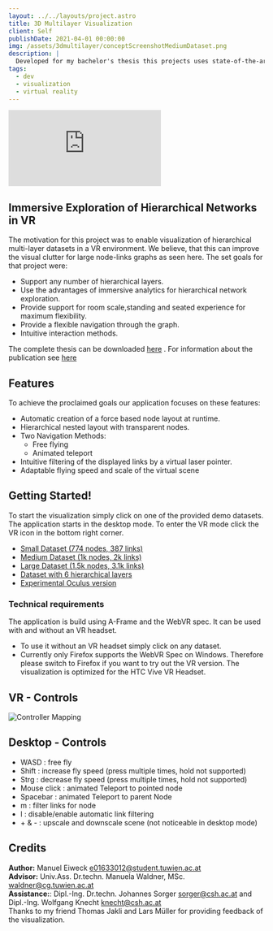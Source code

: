 ```yaml
---
layout: ../../layouts/project.astro
title: 3D Multilayer Visualization
client: Self
publishDate: 2021-04-01 00:00:00
img: /assets/3dmultilayer/conceptScreenshotMediumDataset.png
description: |
  Developed for my bachelor's thesis this projects uses state-of-the-art visualization techniques to render a hierarchical multi-layer datasets in VR directly in the browsers.
tags:
  - dev
  - visualization
  - virtual reality
---
```



<div class="video-container">
  <iframe src="https://www.youtube.com/embed/t8p1w6cgNY8?controls=0&amp;start=6" title="YouTube video player" frameborder="0" allow="accelerometer; autoplay; clipboard-write; encrypted-media; gyroscope; picture-in-picture" allowfullscreen></iframe>
</div>


## Immersive Exploration of Hierarchical Networks in VR
The motivation for this project was to enable visualization of hierarchical multi-layer datasets in a VR environment. We believe, that this can improve the visual clutter for large node-links graphs as seen here. The set goals for that project were:

* Support any number of hierarchical layers.
* Use the advantages of immersive analytics for hierarchical network exploration.
* Provide support for room scale,standing and seated experience for maximum flexibility.
* Provide a flexible navigation through the graph.
* Intuitive interaction methods.

The complete thesis can be downloaded [here](/assets/3dmultilayer/eiweck-hnv-2021-thesis.pdf)
. For information about the publication see [here](https://www.cg.tuwien.ac.at/research/publications/2021/eiweck-hnv-2021)

## Features 
To achieve the proclaimed goals our application focuses on these features:

* Automatic creation of a force based node layout at runtime.
* Hierarchical nested layout with transparent nodes.
* Two Navigation Methods:
  * Free flying
   * Animated teleport
* Intuitive filtering of the displayed links by a virtual laser pointer.
* Adaptable flying speed and scale of the virtual scene


## Getting Started!
To start the visualization simply click on one of the provided demo datasets. The application starts in the desktop mode. To enter the VR mode click the VR icon in the bottom right corner.

* [Small Dataset (774 nodes, 387 links)](https://3dmultilayer.emanum.dev/smallDataSet/index.html) 
* [Medium Dataset (1k nodes, 2k links)](https://3dmultilayer.emanum.dev/mediumDataSet/index.html)  
* [Large Dataset (1.5k nodes, 3.1k links)](https://3dmultilayer.emanum.dev/largeDataSet/index.html)   
* [Dataset with 6 hierarchical layers](https://3dmultilayer.emanum.dev/largeHierarchicalLayersDataSet/index.html) 
* [Experimental Oculus version](https://3dmultilayer.emanum.dev/experimentalOculus/index.html) 

### Technical requirements

The application is build using A-Frame and the WebVR spec. It can be used with and without an VR headset. 

* To use it without an VR headset simply click on any dataset.
* Currently only Firefox supports the WebVR Spec on Windows. Therefore please switch to Firefox if you want to try out the VR version.
The visualization is optimized for the HTC Vive VR Headset.

## VR - Controls

![Controller Mapping](/assets/3dmultilayer/controllerMapping.jpg "Controller Mapping")


## Desktop - Controls

* WASD : free fly
* Shift : increase fly speed (press multiple times, hold not supported)
* Strg : decrease fly speed (press multiple times, hold not supported)
* Mouse click : animated Teleport to pointed node
* Spacebar : animated Teleport to parent Node
* m : filter links for node
* l : disable/enable automatic link filtering
* \+ & \-  : upscale and downscale scene (not noticeable in desktop mode)


## Credits

**Author:** Manuel Eiweck e01633012@student.tuwien.ac.at\
**Advisor:** Univ.Ass. Dr.techn. Manuela Waldner, MSc. waldner@cg.tuwien.ac.at\
**Assistance:**: Dipl.-Ing. Dr.techn. Johannes Sorger sorger@csh.ac.at and Dipl.-Ing. Wolfgang Knecht knecht@csh.ac.at\
Thanks to my friend Thomas Jakli and Lars Müller for providing feedback of the visualization.

